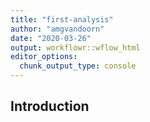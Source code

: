 ```yaml
---
title: "first-analysis"
author: "amgvandoorn"
date: "2020-03-26"
output: workflowr::wflow_html
editor_options:
  chunk_output_type: console
---
```


## Introduction

```r

```

